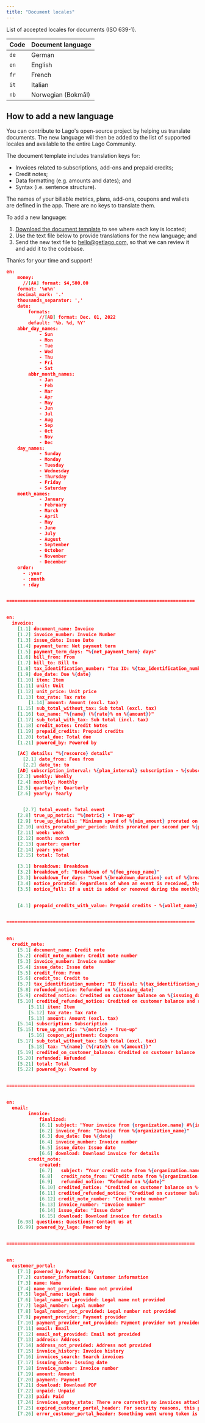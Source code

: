 ```yaml
---
title: "Document locales"
---
```


List of accepted locales for documents (ISO 639-1).

| Code | Document language |
|--|--|
| `de` | German |
| `en` | English |
| `fr` | French |
| `it` | Italian |
| `nb` | Norwegian (Bokmål) |

## How to add a new language

You can contribute to Lago's open-source project by helping us translate documents. The new language will then be added to the list of supported locales and available to the entire Lago Community.

The document template includes translation keys for:
- Invoices related to subscriptions, add-ons and prepaid credits;
- Credit notes;
- Data formatting (e.g. amounts and dates); and
- Syntax (i.e. sentence structure).

<Info>
The names of your billable metrics, plans, add-ons, coupons and wallets are defined in the app. There are no keys to translate them.
</Info>

To add a new language:
1. [Download the document template](https://uploads-ssl.webflow.com/635119506e36baf5c267fecd/651ed8db3362f026c5aa6c98_locales-doc-template.pdf) to see where each key is located;
2. Use the text file below to provide translations for the new language; and
3. Send the new text file to [hello@getlago.com](mailto:hello@getlago.com), so that we can review it and add it to the codebase.


Thanks for your time and support!

```json
en:
	money:   
	  //[AA] format: $4,500.00
    format: '%u%n'
    decimal_mark: '.'
    thousands_separator: ','
	date:
		formats: 
			//[AB] format: Dec. 01, 2022
	    default: '%b. %d, %Y'
    abbr_day_names: 
			- Sun
			- Mon
			- Tue
			- Wed
			- Thu
			- Fri
			- Sat
		abbr_month_names: 
			- Jan
			- Feb
			- Mar
			- Apr
			- May
			- Jun
			- Jul
			- Aug
			- Sep
			- Oct
			- Nov
			- Dec
    day_names: 
			- Sunday
			- Monday
			- Tuesday
			- Wednesday
			- Thursday
			- Friday
			- Saturday
    month_names: 
			- January
			- February
			- March
			- April
			- May
			- June
			- July
			- August
			- September
			- October
			- November
			- December
    order:
      - :year
      - :month
      - :day


=====================================================================


en:
  invoice:
    [1.1] document_name: Invoice
    [1.2] invoice_number: Invoice Number
    [1.3] issue_date: Issue Date
    [1.4] payment_term: Net payment term
    [1.5] payment_term_days: "%{net_payment_term} days"
    [1.6] bill_from: From
    [1.7] bill_to: Bill to
    [1.8] tax_identification_number: "Tax ID: %{tax_identification_number}"
    [1.9] due_date: Due %{date}
    [1.10] item: Item
    [1.11] unit: Unit
    [1.12] unit_price: Unit price
    [1.13] tax_rate: Tax rate
		[1.14] amount: Amount (excl. tax)
    [1.15] sub_total_without_tax: Sub total (excl. tax)
    [1.16] tax_name: "%{name} (%{rate}% on %{amount})"
    [1.17] sub_total_with_tax: Sub total (incl. tax)
    [1.18] credit_notes: Credit Notes
    [1.19] prepaid_credits: Prepaid credits
    [1.20] total_due: Total due
    [1.21] powered_by: Powered by

    [AC] details: "%{resource} details"
	  [2.1] date_from: Fees from
	  [2.2] date_to: to
    [AD] subscription_interval: %{plan_interval} subscription - %{subscription_name}
    [2.3] weekly: Weekly
    [2.4] monthly: Monthly
    [2.5] quarterly: Quarterly
    [2.6] yearly: Yearly


	  [2.7] total_event: Total event
    [2.8] true_up_metric: "%{metric} • True-up"
    [2.9] true_up_details: "Minimum spend of %{min_amount} prorated on days of usage"
    [2.10] units_prorated_per_period: Units prorated per second per %{period}
    [2.11] week: week
    [2.12] month: month
    [2.13] quarter: quarter
    [2.14] year: year
    [2.15] total: Total

    [3.1] breakdown: Breakdown
    [3.2] breakdown_of: "Breakdown of %{fee_group_name}"
    [3.3] breakdown_for_days: "Used %{breakdown_duration} out of %{breakdown_total_duration} days"
    [3.4] notice_prorated: Regardless of when an event is received, the unit is not prorated, we charge the full price.
    [3.5] notice_full: If a unit is added or removed during the monthly plan, we calculate the prorated price based on the ratio of days remaining or used to the total number of days in the plan. For instance, if 15 days are left in the plan, we multiply the price by 15/31, and if a unit was used for 10 days, we multiply the price by 10/31.


    [4.1] prepaid_credits_with_value: Prepaid credits - %{wallet_name}
    

=====================================================================


en:
  credit_note:
    [5.1] document_name: Credit note
    [5.2] credit_note_number: Credit note number
    [5.3] invoice_number: Invoice number
    [5.4] issue_date: Issue date
    [5.5] credit_from: From
    [5.6] credit_to: Credit to
    [5.7] tax_identification_number: "ID fiscal: %{tax_identification_number}"
    [5.8] refunded_notice: Refunded on %{issuing_date}
    [5.9] credited_notice: Credited on customer balance on %{issuing_date}
    [5.10] credited_refunded_notice: Credited on customer balance and refunded on %{issuing_date}
		[5.11] item: Item
		[5.12] tax_rate: Tax rate
		[5.13] amount: Amount (excl. tax)
    [5.14] subscription: Subscription
    [5.15] true_up_metric: "%{metric} • True-up"
		[5.16] coupon_adjustment: Coupons
    [5.17] sub_total_without_tax: Sub total (excl. tax)
		[5.18] tax: "%{name} (%{rate}% on %{amount})"
    [5.19] credited_on_customer_balance: Credited on customer balance
    [5.20] refunded: Refunded
    [5.21] total: Total
    [5.22] powered_by: Powered by


=====================================================================


en:
  email:
		invoice:
			finalized:		
		    [6.1] subject: "Your invoice from {organization.name} #%{invoice_number}"
		    [6.2] invoice_from: "Invoice from %{organization_name}"
		    [6.3] due_date: Due %{date}
		    [6.4] invoice_number: Invoice number
		    [6.5] issue_date: Issue date
		    [6.6] download: Download invoice for details
		credit_note:
			created:
		    [6.7]	subject: "Your credit note from %{organization.name} #%{credit_note_number}"
		    [6.8]	credit_note_from: "Credit note from %{organization.name}"
		    [6.9]	refunded_notice: "Refunded on %{date}"
		    [6.10] credited_notice: "Credited on customer balance on %{date}"
		    [6.11] credited_refunded_notice: "Credited on customer balance and refunded on %{date}"
		    [6.12] credit_note_number: "Credit note number"
		    [6.13] invoice_number: "Invoice number"
		    [6.14] issue_date: "Issue date"
		    [6.15] download: Download invoice for details
    [6.98] questions: Questions? Contact us at
    [6.99] powered_by_lago: Powered by


=====================================================================


en:
  customer_portal:
    [7.1] powered_by: Powered by
    [7.2] customer_information: Customer information
    [7.3] name: Name
    [7.4] name_not_provided: Name not provided
    [7.5] legal_name: Legal name
    [7.6] legal_name_not_provided: Legal name not provided
    [7.7] legal_number: Legal number
    [7.8] legal_number_not_provided: Legal number not provided
    [7.9] payment_provider: Payment provider
    [7.10] payment_provider_not_provided: Payment provider not provided
    [7.11] email: Email
    [7.12] email_not_provided: Email not provided
    [7.13] address: Address
    [7.14] address_not_provided: Address not provided
    [7.15] invoice_history: Invoice history
    [7.16] invoices_search: Search invoices
    [7.17] issuing_date: Issuing date
    [7.18] invoice_number: Invoice number
    [7.19] amount: Amount
    [7.20] payment: Payment 
    [7.21] download: Download PDF
    [7.22] unpaid: Unpaid
    [7.23] paid: Paid
    [7.24] invoices_empty_state: There are currently no invoices attached to this customer. Please check back later, or contact us if you notice any issues.
    [7.25] expired_customer_portal_header: For security reasons, this page has expired
    [7.26] error_customer_portal_header: Something went wrong token is invalid or has expired
```